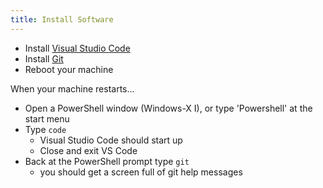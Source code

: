 ```yaml
---
title: Install Software
---
```


* Install [Visual Studio Code](https://code.visualstudio.com/)
* Install [Git](https://git-scm.com/)
* Reboot your machine

When your machine restarts...

* Open a PowerShell window (Windows-X I), or type 'Powershell' at the start menu
* Type `code`
  * Visual Studio Code should start up
  * Close and exit VS Code
* Back at the PowerShell prompt type `git`
  * you should get a screen full of git help messages

<ContactAdmin text="If these don't happen then contact" />
